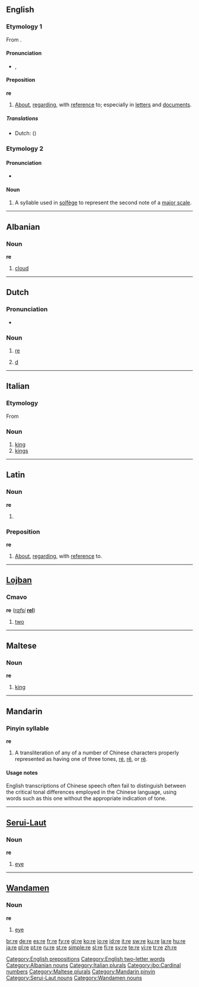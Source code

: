 {{wikipedia}}
{{see|Appendix:Variations of ‘re’}}
==English==

===Etymology 1===
From {{L.}} {{term|lang=la|re}}.

====Pronunciation====
{{rfp|isn’t the first rhymes for etym2?}}
* {{rhymes|eɪ}}, {{rhymes|iː}}

====Preposition====
'''re'''

# [[about|About]], [[regarding]], with [[reference]] to; especially in [[letter]]s and [[document]]s.

=====Translations=====
{{trans-top|regarding}}
* Dutch: ({{t+|nl|wat}}) {{t-|nl|betreft}}
{{trans-mid}}
{{trans-bottom}}

===Etymology 2===

====Pronunciation====
* {{IPA|/reɪ/}}

====Noun====
{{en-noun|-}}

# A syllable used in [[solfège]] to represent the second note of a [[major scale]].

[[Category:English prepositions]]
[[Category:English two-letter words]]

----

==Albanian==

===Noun===
'''re''' {{f}}

# [[cloud]]

[[Category:Albanian nouns]]

----

==Dutch==

===Pronunciation===
* {{IPA|/re/}}

===Noun===
{{nl-noun2|f|’s|’tje}}

# {{context|Netherlands|music|lang=nl}} [[#English|re]] {{i|second note of a major scale}}
# {{context|Belgium|music|lang=nl}} [[d]] {{i|tone}}

----

==Italian==

===Etymology===
From {{L.|it}} {{term|rex|lang=la}}

===Noun===
{{it-noun|re|m||}}

# [[king]]
# [[kings]]

[[Category:Italian plurals]]

----

==Latin==

===Noun===
'''re'''

# {{abl of|res|L=Latin}}

===Preposition===
'''re'''

# [[about|About]], [[regarding]], with [[reference]] to.

----

==[[Lojban]]==

===Cmavo===
'''re''' (''[[rafsi]]'' '''[[rel]]''')

# [[two]]

[[Category:jbo:Cardinal numbers]]

----

==Maltese==

===Noun===
'''re''' {{g|Maltese}}

# [[king]]

[[Category:Maltese plurals]]

----

==Mandarin==

===Pinyin syllable===
'''re'''

# A transliteration of any of a number of Chinese characters properly represented as having one of three tones, [[ré]], [[rě]], or [[rè]].

====Usage notes====
English transcriptions of Chinese speech often fail to distinguish between the critical tonal differences employed in the Chinese language, using words such as this one without the appropriate indication of tone.

[[Category:Mandarin pinyin]]

----

==[[Serui-Laut]]==

===Noun===
'''re'''

# [[eye]]

[[Category:Serui-Laut nouns]]

----

==[[Wandamen]]==

===Noun===
'''re'''

# [[eye]]

[[Category:Wandamen nouns]]

[[br:re]]
[[de:re]]
[[es:re]]
[[fr:re]]
[[fy:re]]
[[gl:re]]
[[ko:re]]
[[io:re]]
[[id:re]]
[[it:re]]
[[sw:re]]
[[ku:re]]
[[la:re]]
[[hu:re]]
[[ja:re]]
[[pl:re]]
[[pt:re]]
[[ru:re]]
[[st:re]]
[[simple:re]]
[[sl:re]]
[[fi:re]]
[[sv:re]]
[[te:re]]
[[vi:re]]
[[tr:re]]
[[zh:re]]
